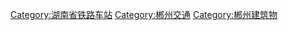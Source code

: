 [[Category:湖南省铁路车站|Category:湖南省铁路车站]]
[[Category:郴州交通|Category:郴州交通]]
[[Category:郴州建筑物|Category:郴州建筑物]]